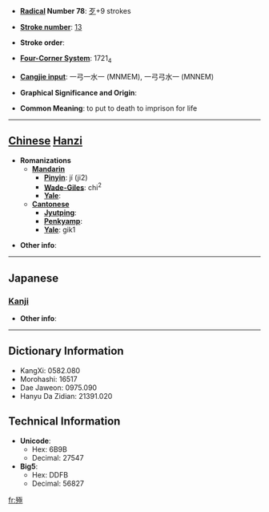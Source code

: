* '''[[Wiktionary:Chinese radical index| Radical]] Number 78''': [[Wiktionary:Chinese radical index 歹|歹]]+9 strokes

* '''[[Wiktionary:Chinese total strokes index|Stroke number]]''': [[Wiktionary:Chinese total strokes index 13|13]]

* '''Stroke order''': 

* '''[[Wiktionary:Chinese four corner index|Four-Corner System]]''': 1721<sub>4</sub>

* '''[[Wiktionary:Chinese Cangjie index|Cangjie input]]''': 一弓一水一 (MNMEM), 一弓弓水一 (MNNEM)

* '''Graphical Significance and Origin''': 

* '''Common Meaning''': to put to death to imprison for life

----

== [[Chinese]] [[Hanzi]] ==

* '''Romanizations'''
** '''[[Mandarin]]'''
*** '''[[Pinyin]]''': jí (ji2)
*** '''[[Wade-Giles]]''': chi<sup>2</sup>
*** '''[[Yale]]''': 
** '''[[Cantonese]]'''
*** '''[[Jyutping]]''':
*** '''[[Penkyamp]]''': 
*** '''[[Yale]]''': gik1

* '''Other info''': 

----

==Japanese==
===[[Kanji]]===
{{kanji|on readings=[[きょく]] (kyoku), [[こく]] (koku)
|kun readings=[[ころす]] (korosu)
}}

* '''Other info''':  

----

== Dictionary Information ==

* KangXi: 0582.080
* Morohashi: 16517
* Dae Jaweon: 0975.090
* Hanyu Da Zidian: 21391.020

== Technical Information ==

* '''Unicode''':
** Hex: 6B9B
** Decimal: 27547
* '''Big5''':
** Hex: DDFB
** Decimal: 56827

[[fr:殛]]
